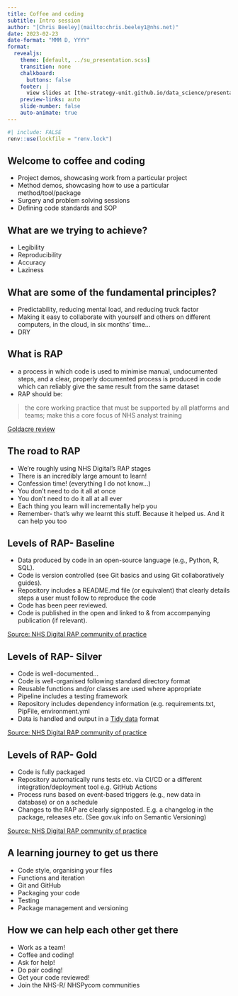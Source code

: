 ---
title: Coffee and coding
subtitle: Intro session
author: "[Chris Beeley](mailto:chris.beeley1@nhs.net)"
date: 2023-02-23
date-format: "MMM D, YYYY"
format:
  revealjs:
    theme: [default, ../su_presentation.scss]
    transition: none
    chalkboard:
      buttons: false
    footer: |
      view slides at [the-strategy-unit.github.io/data_science/presentations][ds_presentations]
    preview-links: auto
    slide-number: false
    auto-animate: true
---

```{r lockfile}
#| include: FALSE
renv::use(lockfile = "renv.lock")
```


[ds_presentations]: https://the-strategy-unit.github.io/data_science/

## Welcome to coffee and coding

* Project demos, showcasing work from a particular project 
* Method demos, showcasing how to use a particular method/tool/package 
* Surgery and problem solving sessions
* Defining code standards and SOP

## What are we trying to achieve?

* Legibility
* Reproducibility
* Accuracy
* Laziness

## What are some of the fundamental principles?

* Predictability, reducing mental load, and reducing truck factor
* Making it easy to collaborate with yourself and others on different computers, in the cloud, in six months' time...
* DRY

## What is RAP

* a process in which code is used to minimise manual, undocumented steps, and a clear, properly documented process is produced in code which can reliably give the same result from the same dataset
* RAP should be:

> the core working practice that must be supported by all platforms and teams; make this a core focus of NHS analyst training

[Goldacre review](https://www.gov.uk/government/publications/better-broader-safer-using-health-data-for-research-and-analysis)

## The road to RAP

* We're roughly using NHS Digital's RAP stages
* There is an incredibly large amount to learn!
* Confession time! (everything I do not know...)
* You don't need to do it all at once
* You don't need to do it all at all ever
* Each thing you learn will incrementally help you
* Remember- that's why we learnt this stuff. Because it helped us. And it can help you too

## Levels of RAP- Baseline

* Data produced by code in an open-source language (e.g., Python, R, SQL).
* Code is version controlled (see Git basics and using Git collaboratively guides).
* Repository includes a README.md file (or equivalent) that clearly details steps a user must follow to reproduce the code
* Code has been peer reviewed.
* Code is published in the open and linked to & from accompanying publication (if relevant).

[Source: NHS Digital RAP community of practice](https://nhsdigital.github.io/rap-community-of-practice/introduction_to_RAP/levels_of_RAP/)

## Levels of RAP- Silver

* Code is well-documented...
* Code is well-organised following standard directory format
* Reusable functions and/or classes are used where appropriate
* Pipeline includes a testing framework
* Repository includes dependency information (e.g. requirements.txt, PipFile, environment.yml
* Data is handled and output in a [Tidy data](https://vita.had.co.nz/papers/tidy-data.pdf) format

[Source: NHS Digital RAP community of practice](https://nhsdigital.github.io/rap-community-of-practice/introduction_to_RAP/levels_of_RAP/)

## Levels of RAP- Gold

* Code is fully packaged
* Repository automatically runs tests etc. via CI/CD or a different integration/deployment tool e.g. GitHub Actions
* Process runs based on event-based triggers (e.g., new data in database) or on a schedule
* Changes to the RAP are clearly signposted. E.g. a changelog in the package, releases etc. (See gov.uk info on Semantic Versioning)

[Source: NHS Digital RAP community of practice](https://nhsdigital.github.io/rap-community-of-practice/introduction_to_RAP/levels_of_RAP/)


## A learning journey to get us there

* Code style, organising your files
* Functions and iteration
* Git and GitHub
* Packaging your code
* Testing
* Package management and versioning

## How we can help each other get there

* Work as a team!
* Coffee and coding!
* Ask for help!
* Do pair coding!
* Get your code reviewed!
* Join the NHS-R/ NHSPycom communities

